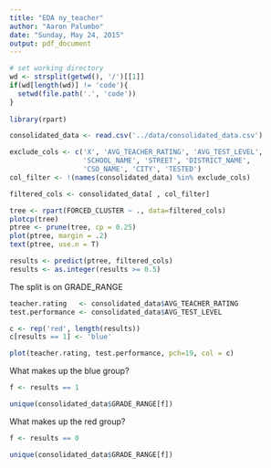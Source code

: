 ```yaml
---
title: "EDA ny_teacher"
author: "Aaron Palumbo"
date: "Sunday, May 24, 2015"
output: pdf_document
---
```


```r
# set working directory
wd <- strsplit(getwd(), '/')[[1]]
if(wd[length(wd)] != 'code'){
  setwd(file.path('.', 'code'))
}
  
library(rpart)
```

```r
consolidated_data <- read.csv('../data/consolidated_data.csv')

exclude_cols <- c('X', 'AVG_TEACHER_RATING', 'AVG_TEST_LEVEL',
                  'SCHOOL_NAME', 'STREET', 'DISTRICT_NAME', 
                  'CSO_NAME', 'CITY', 'TESTED')
col_filter <- !(names(consolidated_data) %in% exclude_cols)

filtered_cols <- consolidated_data[ , col_filter]

tree <- rpart(FORCED_CLUSTER ~ ., data=filtered_cols)
plotcp(tree)
ptree <- prune(tree, cp = 0.25)
plot(ptree, margin = .2)
text(ptree, use.n = T)

results <- predict(ptree, filtered_cols)
results <- as.integer(results >= 0.5)
```

The split is on GRADE_RANGE

```r
teacher.rating   <- consolidated_data$AVG_TEACHER_RATING
test.performance <- consolidated_data$AVG_TEST_LEVEL

c <- rep('red', length(results))
c[results == 1] <- 'blue'

plot(teacher.rating, test.performance, pch=19, col = c)

```

What makes up the blue group?

```r
f <- results == 1

unique(consolidated_data$GRADE_RANGE[f])
```

What makes up the red group?

```r
f <- results == 0

unique(consolidated_data$GRADE_RANGE[f])
```

```r

```

